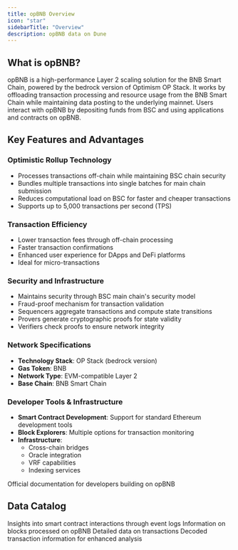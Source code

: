 ```yaml
---
title: opBNB Overview
icon: "star"
sidebarTitle: "Overview"
description: opBNB data on Dune
---
```


## What is opBNB?
opBNB is a high-performance Layer 2 scaling solution for the BNB Smart Chain, powered by the bedrock version of Optimism OP Stack. It works by offloading transaction processing and resource usage from the BNB Smart Chain while maintaining data posting to the underlying mainnet. Users interact with opBNB by depositing funds from BSC and using applications and contracts on opBNB.

## Key Features and Advantages

### Optimistic Rollup Technology
- Processes transactions off-chain while maintaining BSC chain security
- Bundles multiple transactions into single batches for main chain submission
- Reduces computational load on BSC for faster and cheaper transactions
- Supports up to 5,000 transactions per second (TPS)

### Transaction Efficiency
- Lower transaction fees through off-chain processing
- Faster transaction confirmations
- Enhanced user experience for DApps and DeFi platforms
- Ideal for micro-transactions

### Security and Infrastructure
- Maintains security through BSC main chain's security model
- Fraud-proof mechanism for transaction validation
- Sequencers aggregate transactions and compute state transitions
- Provers generate cryptographic proofs for state validity
- Verifiers check proofs to ensure network integrity

### Network Specifications
- **Technology Stack**: OP Stack (bedrock version)
- **Gas Token**: BNB
- **Network Type**: EVM-compatible Layer 2
- **Base Chain**: BNB Smart Chain

### Developer Tools & Infrastructure
- **Smart Contract Development**: Support for standard Ethereum development tools
- **Block Explorers**: Multiple options for transaction monitoring
- **Infrastructure**:
  - Cross-chain bridges
  - Oracle integration
  - VRF capabilities
  - Indexing services

<CardGroup cols={1}>
  <Card title="opBNB Documentation" icon="link" href="https://docs.bnbchain.org/bnb-opbnb/overview/">
    Official documentation for developers building on opBNB
  </Card>
</CardGroup>

## Data Catalog

<CardGroup cols={2}>
  <Card title="Logs" icon="bolt" href="./raw/logs">
    Insights into smart contract interactions through event logs
  </Card>
  <Card title="Blocks" icon="cubes" href="./raw/blocks">
    Information on blocks processed on opBNB
  </Card>
  <Card title="Transactions" icon="message-arrow-up" href="./raw/transactions">
    Detailed data on transactions
  </Card>
  <Card title="decoded" icon="file" href="./decoded/overview">
    Decoded transaction information for enhanced analysis
  </Card>
</CardGroup>
